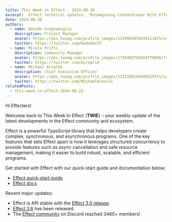 ```yaml
---
title: This Week in Effect - 2024-08-30
excerpt:  Effect technical updates. 'Reimagining ContentLayer With Effect' by Maxwell Brown and Tim Smart ep.4
date: 2024-08-30
authors:
  - name: Davide Scognamiglio
    description: Project Manager
    avatar: https://pbs.twimg.com/profile_images/1329959878476111875/evHG8VX6_400x400.jpg
    twitter: https://twitter.com/DadeSkoTV
  - name: Mirela Prifti
    description: Community Manager
    avatar: https://pbs.twimg.com/profile_images/1728403785024770048/frKphayT_400x400.jpg
    twitter: https://twitter.com/mirepri4
  - name: Michael Arnaldi
    description: Chief Executive Officer
    avatar: https://pbs.twimg.com/profile_images/1232338149340319751/Ln9nNWyk_400x400.jpg
    twitter: https://twitter.com/MichaelArnaldi
relatedPosts:
  - this-week-in-effect-2024-08-23
---
```


Hi Effecters! 

Welcome back to This Week In Effect (**TWIE**) – your weekly update of the latest developments in the Effect community and ecosystem.

Effect is a powerful TypeScript library that helps developers create complex, synchronous, and asynchronous programs. One of the key features that sets Effect apart is how it leverages structured concurrency to provide features such as async cancellation and safe resource management, making it easier to build robust, scalable, and efficient programs.

Get started with Effect with our quick-start guide and documentation below:

- [Effect quick-start guide](/docs/quickstart)
- [Effect docs](/docs/introduction)

Recent major updates:

- Effect is API stable with the [Effect 3.0 release](https://effect.website/blog/effect-3.0).
- [Effect 3.6](https://effect.website/blog/effect-3.6) has been released.
- The [Effect community](https://discord.gg/effect-ts) on Discord reached 3460+ members!


## Technology

Here are all the technical changes that occurred last week.

### Effect Core
+ [Use Array.partitionMap for Effect.partitionMap](https://github.com/Effect-TS/effect/pull/3504) (Refactor)
+ [Detect environment in Logger.pretty using process.stdout](https://github.com/Effect-TS/effect/pull/3510) (Bug Fix)
+ [Feat(effect/Micro): add isMicroCause](https://github.com/Effect-TS/effect/pull/3501) (Feature, next-minor)
+ [Introduce bindAll](https://github.com/Effect-TS/effect/pull/3486) (Feature, next-minor)


### Effect Platform
+ [Use Logger.pretty for runMain, and support dual usage](https://github.com/Effect-TS/effect/pull/3506) (Feature)


### Effect CLI
+ [Renders the default for all Prompt types that accept TextOptions](https://github.com/Effect-TS/effect/pull/3508) (Feature)


## Community highlights

In the last week, we welcomed +30 new Effecters to our [Discord community](https://discord.gg/effect-ts) - we're very excited to have you all on board! 

+ Alessandro Maclaine has been writing a series of articles about Effect, and recently he wrote about [option sequencing](https://dev.to/almaclaine/understanding-option-sequencing-in-effect-ts-22g7) and [zipping options](https://dev.to/almaclaine/zipping-options-in-effect-ts-a-practical-guide-72h).

+ Johannes Schickling shared how impactful Effect has been in developing his Overtone app. He's using Effect to seamlessly integrate app-specific metrics with Open Telemetry, allowing real-time monitoring of Spotify API interactions in Grafana with just one line of code.
<Tweet id="1827016248393339283" />

+ Igor Loskutov wrote a detailed comparison between different [Typescript validation libraries](https://monadical.com/posts/typescript-validators-jamboree.html) and shared some love words for Effect Schema.
<Tweet id="1826670338366988739" />

+ Attila Vecerek, Tech Lead & Staff Engineer at Zendesk, highlights in a long thread on X (Twitter) how Effect simplifies complex aspects of software engineering, from handling edge cases and dependency injection to managing resources and configurations, making the development process more enjoyable and the code more maintainable.
<Tweet id="1829252840285667391" />


## Effect content updates

+ The fourth episode of 'Reimagining ContentLayer With Effect' by Maxwell Brown and Tim Smart, is available on the [Effect YouTube Channel](https://www.youtube.com/@effect-ts).
<YouTube url="https://www.youtube.com/embed/0OoahKN6M3s?si=jM3FNR2q1Exl2rFA" />


## Closing notes

That's all for this week. Thank you for being a vital part of our community. Your feedback is highly valued as we fine-tune this format. Feel free to share your thoughts, and we'll do our best to tailor it to the needs of our community.

_Effect Community Team_
